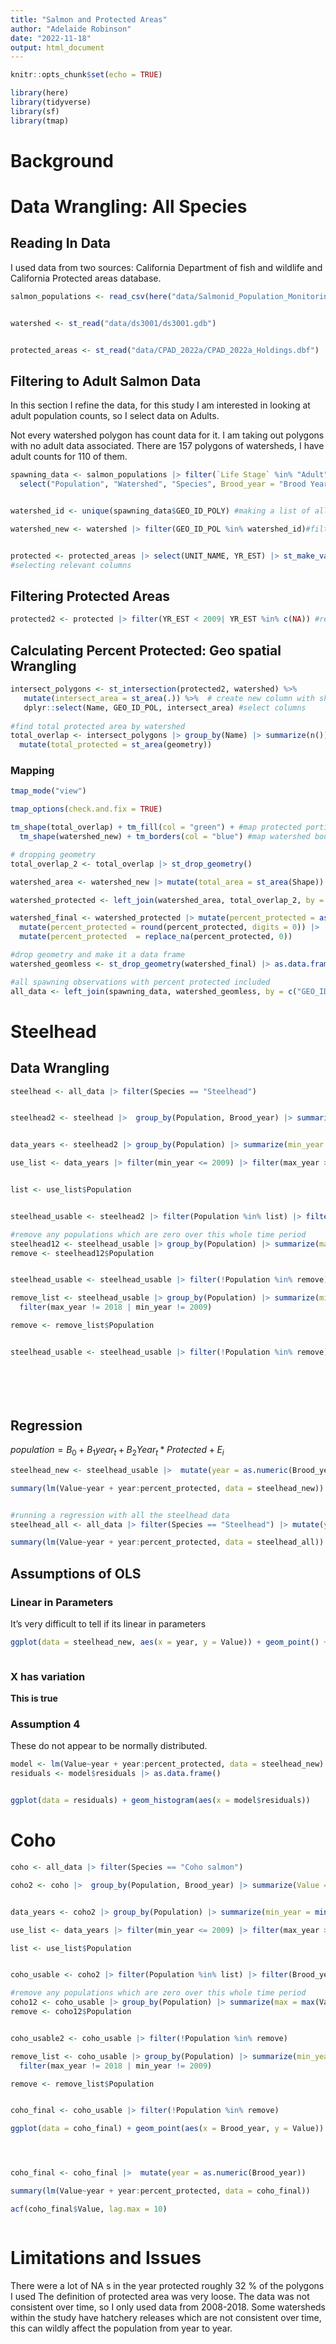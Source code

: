 ```yaml
---
title: "Salmon and Protected Areas"
author: "Adelaide Robinson"
date: "2022-11-18"
output: html_document
---
```


```r
knitr::opts_chunk$set(echo = TRUE)
```

```r
library(here)
library(tidyverse)
library(sf)
library(tmap)
```

# Background

# Data Wrangling: All Species

## Reading In Data

I used data from two sources: California Department of fish and wildlife and California Protected areas database.

```r
salmon_populations <- read_csv(here("data/Salmonid_Population_Monitoring_Data_CMPv2021.csv"))


watershed <- st_read("data/ds3001/ds3001.gdb")


protected_areas <- st_read("data/CPAD_2022a/CPAD_2022a_Holdings.dbf")

```

## Filtering to Adult Salmon Data

In this section I refine the data, for this study I am interested in looking at adult population counts, so I select data on Adults.

Not every watershed polygon has count data for it. I am taking out polygons with no adult data associated. There are 157 polygons of watersheds, I have adult counts for 110 of them.

```r

spawning_data <- salmon_populations |> filter(`Life Stage` %in% "Adult") |> #all adult salmon
  select("Population", "Watershed", "Species", Brood_year = "Brood Year", "GEO_ID_POLY", "Value") |> filter(!is.na(GEO_ID_POLY)) #taking out data with no spatial id


watershed_id <- unique(spawning_data$GEO_ID_POLY) #making a list of all the watersheds that have adult population data 

watershed_new <- watershed |> filter(GEO_ID_POL %in% watershed_id)#filter to watersheds that have spawning data available


protected <- protected_areas |> select(UNIT_NAME, YR_EST) |> st_make_valid()
#selecting relevant columns

```

## Filtering Protected Areas

```r
protected2 <- protected |> filter(YR_EST < 2009| YR_EST %in% c(NA)) #remove after 2009


```

## Calculating Percent Protected: Geo spatial Wrangling

```r
intersect_polygons <- st_intersection(protected2, watershed) %>% 
   mutate(intersect_area = st_area(.)) %>%  # create new column with shape area
   dplyr::select(Name, GEO_ID_POL, intersect_area) #select columns
 
#find total protected area by watershed
total_overlap <- intersect_polygons |> group_by(Name) |> summarize(n())|> 
  mutate(total_protected = st_area(geometry)) 

```

### Mapping

```r

tmap_mode("view")

tmap_options(check.and.fix = TRUE)

tm_shape(total_overlap) + tm_fill(col = "green") + #map protected portions
  tm_shape(watershed_new) + tm_borders(col = "blue") #map watershed boundaries

```

```r
# dropping geometry 
total_overlap_2 <- total_overlap |> st_drop_geometry()

watershed_area <- watershed_new |> mutate(total_area = st_area(Shape)) #find the total area of each watershed 

watershed_protected <- left_join(watershed_area, total_overlap_2, by = "Name") #add area protected column by joining

watershed_final <- watershed_protected |> mutate(percent_protected = as.numeric((total_protected)/ as.numeric(total_area)) *100) |> 
  mutate(percent_protected = round(percent_protected, digits = 0)) |> 
  mutate(percent_protected  = replace_na(percent_protected, 0))

#drop geometry and make it a data frame
watershed_geomless <- st_drop_geometry(watershed_final) |> as.data.frame() 

#all spawning observations with percent protected included 
all_data <- left_join(spawning_data, watershed_geomless, by = c("GEO_ID_POLY" = "GEO_ID_POL"))

```

# Steelhead

## Data Wrangling

```r
steelhead <- all_data |> filter(Species == "Steelhead")


steelhead2 <- steelhead |>  group_by(Population, Brood_year) |> summarize(Value = max(Value), percent_protected = mean(percent_protected)) #taking the max estimation for years where estimate done in multiple ways 


data_years <- steelhead2 |> group_by(Population) |> summarize(min_year = min(Brood_year), max_year = max(Brood_year), total_year = length(Brood_year)) #find what years I have data over

use_list <- data_years |> filter(min_year <= 2009) |> filter(max_year >= 2018)


list <- use_list$Population


steelhead_usable <- steelhead2 |> filter(Population %in% list) |> filter(Brood_year >= 2009) |> filter(Brood_year <= 2018)

#remove any populations which are zero over this whole time period
steelhead12 <- steelhead_usable |> group_by(Population) |> summarize(max = max(Value)) |> filter(max == 0)
remove <- steelhead12$Population


steelhead_usable <- steelhead_usable |> filter(!Population %in% remove)

remove_list <- steelhead_usable |> group_by(Population) |> summarize(min_year = min(Brood_year), max_year = max(Brood_year), total_year = length(Brood_year)) |> 
  filter(max_year != 2018 | min_year != 2009)

remove <- remove_list$Population


steelhead_usable <- steelhead_usable |> filter(!Population %in% remove)


 
 

```

# 

## Regression

$population = B_0 + B_1year_t + B_2Year_t * Protected +E_i$

```r
steelhead_new <- steelhead_usable |>  mutate(year = as.numeric(Brood_year))

summary(lm(Value~year + year:percent_protected, data = steelhead_new))


#running a regression with all the steelhead data
steelhead_all <- all_data |> filter(Species == "Steelhead") |> mutate(year = as.numeric(Brood_year))

summary(lm(Value~year + year:percent_protected, data = steelhead_all))


```

## Assumptions of OLS

### Linear in Parameters

It's very difficult to tell if its linear in parameters

```r
ggplot(data = steelhead_new, aes(x = year, y = Value)) + geom_point() + geom_smooth(method=lm, se = FALSE)



```

### X has variation

**This is true**

### Assumption 4

These do not appear to be normally distributed.

```r
model <- lm(Value~year + year:percent_protected, data = steelhead_new)
residuals <- model$residuals |> as.data.frame()


ggplot(data = residuals) + geom_histogram(aes(x = model$residuals))
```

# Coho

```r

coho <- all_data |> filter(Species == "Coho salmon")

coho2 <- coho |>  group_by(Population, Brood_year) |> summarize(Value = max(Value), percent_protected = max(percent_protected)) #taking the max estimation for years where estimate done in multiple ways 


data_years <- coho2 |> group_by(Population) |> summarize(min_year = min(Brood_year), max_year = max(Brood_year), total_year = length(Brood_year)) #find what years I have data over

use_list <- data_years |> filter(min_year <= 2009) |> filter(max_year >= 2018)

list <- use_list$Population


coho_usable <- coho2 |> filter(Population %in% list) |> filter(Brood_year >= 2009) |> filter(Brood_year <= 2018)

#remove any populations which are zero over this whole time period
coho12 <- coho_usable |> group_by(Population) |> summarize(max = max(Value)) |> filter(max == 0)
remove <- coho12$Population


coho_usable2 <- coho_usable |> filter(!Population %in% remove)

remove_list <- coho_usable |> group_by(Population) |> summarize(min_year = min(Brood_year), max_year = max(Brood_year), total_year = length(Brood_year)) |> 
  filter(max_year != 2018 | min_year != 2009)

remove <- remove_list$Population


coho_final <- coho_usable |> filter(!Population %in% remove)

ggplot(data = coho_final) + geom_point(aes(x = Brood_year, y = Value))





```

```r
coho_final <- coho_final |>  mutate(year = as.numeric(Brood_year))

summary(lm(Value~year + year:percent_protected, data = coho_final))


```

```r
acf(coho_final$Value, lag.max = 10)



```

# 

# Limitations and Issues

There were a lot of NA s in the year protected roughly 32 % of the polygons I used The definition of protected area was very loose. The data was not consistent over time, so I only used data from 2008-2018. Some watersheds within the study have hatchery releases which are not consistent over time, this can wildly affect the population from year to year.
